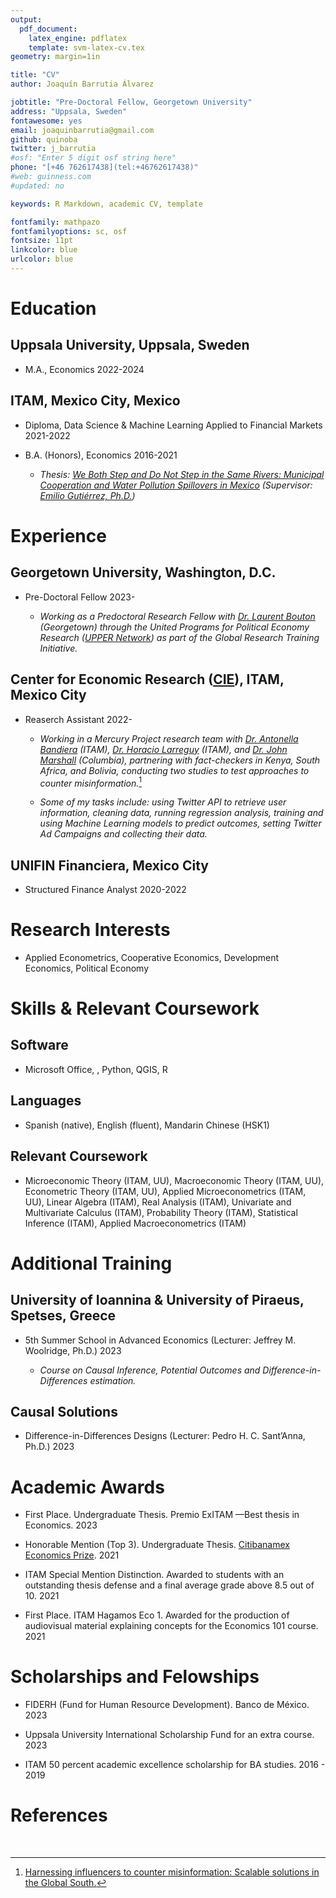 ```yaml
---
output: 
  pdf_document:
    latex_engine: pdflatex
    template: svm-latex-cv.tex
geometry: margin=1in

title: "CV"
author: Joaquín Barrutia Álvarez

jobtitle: "Pre-Doctoral Fellow, Georgetown University"
address: "Uppsala, Sweden"
fontawesome: yes
email: joaquinbarrutia@gmail.com  
github: quinoba
twitter: j_barrutia
#osf: "Enter 5 digit osf string here"
phone: "[+46 762617438](tel:+46762617438)"
#web: guinness.com
#updated: no

keywords: R Markdown, academic CV, template

fontfamily: mathpazo
fontfamilyoptions: sc, osf
fontsize: 11pt
linkcolor: blue
urlcolor: blue
---
```


\cfoot{\scriptsize  Joaquín Barrutia - CV}

# Education

## Uppsala University, Uppsala, Sweden
- M.A., Economics \hfill 2022-2024

## ITAM, Mexico City, Mexico 
- Diploma, Data Science & Machine Learning Applied to Financial Markets \hfill 2021-2022

- B.A. (Honors), Economics  \hfill 2016-2021
  - *Thesis: [We Both Step and Do Not Step in the Same Rivers:  Municipal Cooperation and Water Pollution Spillovers in Mexico](https://github.com/quinoba/Spillovers_Cooperation) (Supervisor: [Emilio Gutiérrez, Ph.D.](https://www.emiliogutierrez.net/))*

# Experience


## Georgetown University, Washington, D.C.

- Pre-Doctoral Fellow \hfill 2023-

  - *Working as a Predoctoral Research Fellow with [Dr. Laurent Bouton](https://sites.google.com/site/boutonllj/) (Georgetown) through the United Programs for Political Economy Research ([UPPER Network](https://sites.google.com/view/dcpec/upper)) as part of the Global Research Training Initiative.*

## Center for Economic Research ([CIE](http://cie.itam.mx/)), ITAM, Mexico City

- Reaserch Assistant \hfill 2022-

  - *Working in a Mercury Project research team with [Dr. Antonella Bandiera](https://www.antonellabandiera.com/) (ITAM), [Dr. Horacio Larreguy](https://sites.google.com/site/hlarreguy) (ITAM), and [Dr. John Marshall](https://scholar.harvard.edu/jmarshall) (Columbia), partnering with fact-checkers in Kenya, South Africa, and Bolivia, conducting two studies to test approaches to counter misinformation.*^[[Harnessing influencers to counter misinformation: Scalable solutions in the Global South.](https://www.ssrc.org/grantees/general-scalable-solutions-to-counter-misinformation-in-the-global-south/)]
  
  - *Some of my tasks include: using Twitter API to retrieve user information, cleaning data, running regression analysis, training and using Machine Learning models to predict outcomes, setting Twitter Ad Campaigns and collecting their data.*

## UNIFIN Financiera, Mexico City

- Structured Finance Analyst \hfill 2020-2022

# Research Interests 

- Applied Econometrics, Cooperative Economics, Development Economics, Political Economy

# Skills & Relevant Coursework

## Software

- Microsoft Office, \LaTeX, Python, QGIS, R

## Languages

- Spanish (native), English (fluent), Mandarin Chinese (HSK1)

## Relevant Coursework

- Microeconomic Theory (ITAM, UU), Macroeconomic Theory (ITAM, UU), Econometric Theory (ITAM, UU), Applied Microeconometrics (ITAM, UU), Linear Algebra (ITAM), Real Analysis (ITAM), Univariate and Multivariate Calculus (ITAM), Probability Theory (ITAM), Statistical Inference (ITAM), Applied Macroeconometrics (ITAM)

# Additional Training

## University of Ioannina & University of Piraeus, Spetses, Greece

- 5th Summer School in Advanced Economics (Lecturer: Jeffrey M. Woolridge, Ph.D.) \hfill 2023

  - *Course on Causal Inference, Potential Outcomes and Difference-in-Differences estimation.*


## Causal Solutions

- Difference-in-Differences Designs (Lecturer: Pedro H. C. Sant'Anna, Ph.D.) \hfill 2023


# Academic Awards

- First Place. Undergraduate Thesis. Premio ExITAM ---Best thesis in Economics. \hfill 2023

- Honorable Mention (Top 3). Undergraduate Thesis. [Citibanamex Economics Prize](https://www.banamex.com/premioeconomia/index.html). \hfill 2021

- ITAM Special Mention Distinction. Awarded to students with an outstanding thesis
defense and a final average grade above 8.5 out of 10. \hfill 2021

- First Place. ITAM Hagamos Eco 1. Awarded for the production of audiovisual material explaining concepts for the Economics 101 course. \hfill 2021


# Scholarships and Felowships

- FIDERH (Fund for Human Resource Development). Banco de México. \hfill 2023

- Uppsala University International Scholarship Fund for an extra course. \hfill 2023

- ITAM 50 percent academic excellence scholarship for BA studies. \hfill 2016 - 2019


# References

\begin{minipage}[t]{0.5\textwidth}
Horacio Larreguy\\
ITAM\\
Mexico City, Mexico\\
\faEnvelopeO \text{} \href{mailto:horacio.larreguy@itam.mx}{horacio.larreguy@itam.mx}
\end{minipage}
\begin{minipage}[t]{0.5\textwidth}
Antonella Bandiera\\
ITAM\\
Mexico City, Mexico\\
\faEnvelopeO \text{} \href{mailto:antonella.bandiera@itam.mx}{antonella.bandiera@itam.mx}
\end{minipage}
\
\begin{minipage}[t]{0.5\textwidth}
John Marshall\\
Columbia University\\
New York, United States\\
\faEnvelopeO \text{} \href{mailto:jm4401@columbia.edu }{jm4401@columbia.edu }
\end{minipage}
